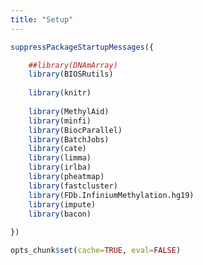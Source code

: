 ```yaml
---
title: "Setup"
---
```


```r

suppressPackageStartupMessages({

    ##library(DNAmArray)
    library(BIOSRutils)
    
    library(knitr)
    
    library(MethylAid)
    library(minfi)
    library(BiocParallel)
    library(BatchJobs)
    library(cate)
    library(limma)
    library(irlba)
    library(pheatmap)
    library(fastcluster)
    library(FDb.InfiniumMethylation.hg19)
    library(impute)
    library(bacon)
    
})

opts_chunk$set(cache=TRUE, eval=FALSE)

```
